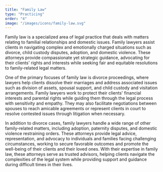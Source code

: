 ```yaml
---
title: "Family Law"
type: "Practicing"
order: "4"
image: "/images/icons/family-law.svg"
---
```


Family law is a specialized area of legal practice that deals with matters relating to familial relationships and domestic issues. Family lawyers assist clients in navigating complex and emotionally charged situations such as divorce, child custody disputes, adoption, and domestic violence. These attorneys provide compassionate yet strategic guidance, advocating for their clients' rights and interests while seeking fair and equitable resolutions to family-related legal matters.

One of the primary focuses of family law is divorce proceedings, where lawyers help clients dissolve their marriages and address associated issues such as division of assets, spousal support, and child custody and visitation arrangements. Family lawyers work to protect their clients' financial interests and parental rights while guiding them through the legal process with sensitivity and empathy. They may also facilitate negotiations between spouses to reach amicable agreements or represent clients in court to resolve contested issues through litigation when necessary.

In addition to divorce cases, family lawyers handle a wide range of other family-related matters, including adoption, paternity disputes, and domestic violence restraining orders. These attorneys provide legal advice, representation, and advocacy to individuals and families facing challenging circumstances, working to secure favorable outcomes and promote the well-being of their clients and their loved ones. With their expertise in family law, these attorneys serve as trusted advisors, helping clients navigate the complexities of the legal system while providing support and guidance during difficult times in their lives.